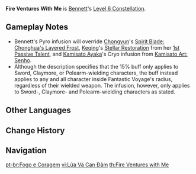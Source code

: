 {{Constellation Infobox
|image       = Constellation Fire Ventures with Me.png
|description = Sword, Claymore, or Polearm-wielding characters inside [[Fantastic Voyage]]'s radius gain a 15% {{Color|Pyro DMG Bonus}} and their weapons are [[Elemental Infusion|infused]] with {{Pyro}}.
|level       = 6
|character   = Bennett
|utility1    = Elemental Infusion
|utility2    = Pyro DMG Bonus
}}
'''Fire Ventures With Me''' is [[Bennett]]'s [[Level 6 Constellation]].

==Gameplay Notes==
* Bennett's Pyro infusion will override [[Chongyun]]'s [[Spirit Blade: Chonghua's Layered Frost]], [[Keqing]]'s [[Stellar Restoration]] from her [[Thundering Penance|1st Passive Talent]], and [[Kamisato Ayaka]]'s Cryo infusion from [[Kamisato Art: Senho]].
* Although the description specifies that the 15% {{Color|Pyro DMG}} buff only applies to Sword, Claymore, or Polearm-wielding characters, the buff instead applies to any and all character inside Fantastic Voyage's radius, regardless of their wielded weapon. The infusion, however, only applies to Sword-, Claymore- and Polearm-wielding characters as stated.

==Other Languages==
{{Other Languages
|en      = Fire Ventures With Me
|zhs     = 烈火与勇气
|zhs_rm  = Lièhuǒ yǔ yǒngqì
|zht     = 烈火與勇氣
|zht_rm  = Lièhuǒ yǔ yǒngqì
|zh_tl   = Raging Fire and Courage
|ja      = 烈火と勇気
|ja_rm   = Rekka to Yuuki
|ja_tl   = Raging Fire and Courage
|ko      = 열화와 용기
|ko_rm   = Yeolhwawa Yong-gi
|ko_tl   = Raging Fire and Courage
|es      = Fuego y coraje
|es_tl   = Fire and Courage
|fr      = Feu et courage
|fr_tl   = Fire and Courage
|ru      = Пылкая храбрость
|ru_tl   = Fiery Courage
|th      = Fire Ventures with Me
|vi      = Lửa Và Can Đảm
|vi_tl   = Fire and Courage
|de      = Feuer in meiner Brust
|de_tl   = Fire in my Chest
|id      = Fire Ventures with Me
|pt      = Fogo e Coragem
|pt_tl   = Fire and Courage
}}

==Change History==
{{Change History|1.0}}

==Navigation==
{{Talent Navbox|Bennett}}

[[pt-br:Fogo e Coragem]]
[[vi:Lửa Và Can Đảm]]
[[th:Fire Ventures with Me]]